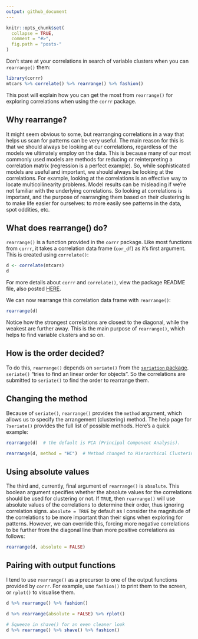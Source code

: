 ```yaml
---
output: github_document
---
```


```r
knitr::opts_chunk$set(
  collapse = TRUE,
  comment = "#>",
  fig.path = "posts-"
)
```

Don't stare at your correlations in search of variable clusters when you can `rearrange()` them:

```r
library(corrr)
mtcars %>% correlate() %>% rearrange() %>% fashion()
```

This post will explain how you can get the most from `rearrange()` for exploring correlations when using the `corrr` package.

## Why rearrange?

It might seem obvious to some, but rearranging correlations in a way that helps us scan for patterns can be very useful. The main reason for this is that we should always be looking at our correlations, regardless of the models we ultimately employ on the data. This is because many of our most commonly used models are methods for reducing or reinterpreting a correlation matrix (regression is a perfect example). So, while sophisticated models are useful and important, we should always be looking at the correlations. For example, looking at the correlations is an effective way to locate multicollinearity problems. Model results can be misleading if we're not familiar with the underlying correlations. So looking at correlations is important, and the purpose of rearranging them based on their clustering is to make life easier for ourselves: to more easily see patterns in the data, spot oddities, etc.

## What does rearrange() do?

`rearrange()` is a function provided in the `corrr` package. Like most functions from `corrr`, it takes a correlation data frame (`cor_df`) as it's first argument. This is created using `correlate()`:

```r
d <- correlate(mtcars)
d
```

For more details about `corrr` and `correlate()`, view the package README file, also posted [HERE](https://drsimonj.svbtle.com/explore-correlations-in-r-with-corrr).

We can now rearrange this correlation data frame with `rearrange()`:

```r
rearrange(d)
```

Notice how the strongest correlations are closest to the diagonal, while the weakest are further away. This is the main purpose of `rearrange()`, which helps to find variable clusters and so on.

## How is the order decided?

To do this, `rearrange()` depends on `seriate()` from the [`seriation` package](https://cran.r-project.org/web/packages/seriation/index.html). `seriate()` "tries to find an linear order for objects". So the correlations are submitted to `seriate()` to find the order to rearrange them.

## Changing the method

Because of `seriate()`, `rearrange()` provides the `method` argument, which allows us to specify the arrangement (clustering) method. The help page for `?seriate()` provides the full list of possible methods. Here's a quick example:

```r
rearrange(d)  # the default is PCA (Principal Component Analysis).

rearrange(d, method = "HC")  # Method changed to Hierarchical Clustering
```

## Using absolute values

The third and, currently, final argument of `rearrange()` is `absolute`. This boolean argument specifies whether the absolute values for the correlations should be used for clustering or not. If `TRUE`, then `rearrange()` will use absolute values of the correlations to determine their order, thus ignoring correlation signs. `absolute = TRUE` by default as I consider the magnitude of the correlations to be more important than their signs when exploring for patterns. However, we can override this, forcing more negative correlations to be further from the diagonal line than more positive correlations as follows:

```r
rearrange(d, absolute = FALSE)
```

## Pairing with output functions

I tend to use `rearrange()` as a precursor to one of the output functions provided by `corrr`. For example, use `fashion()` to print them to the screen, or `rplot()` to visualise them.

```r
d %>% rearrange() %>% fashion()

d %>% rearrange(absolute = FALSE) %>% rplot()

# Squeeze in shave() for an even cleaner look
d %>% rearrange() %>% shave() %>% fashion()
```


